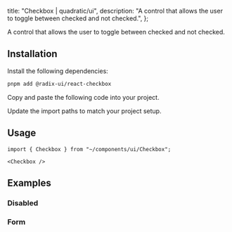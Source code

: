 
  title: "Checkbox | quadratic/ui",
  description: "A control that allows the user to toggle between checked and not checked.",
};

<Title>Checkbox</Title>
<Description>A control that allows the user to toggle between checked and not checked.</Description>
<ComponentPreview id="checkbox" />

## Installation
<Steps>

<StepTitle>Install the following dependencies:</StepTitle>
<StepContent>
```bash
pnpm add @radix-ui/react-checkbox
```
</StepContent>

<StepTitle>Copy and paste the following code into your project.</StepTitle>
<StepContent>
<FileSource id="checkbox" />
</StepContent>

<StepTitle>Update the import paths to match your project setup.</StepTitle>

</Steps>

## Usage
```tsx
import { Checkbox } from "~/components/ui/Checkbox";
```
```tsx
<Checkbox />
```

## Examples

### Disabled
<ComponentPreview id="checkboxDisabled" />

### Form
<ComponentPreview id="checkboxForm" />

<Footer previousLabel="Carousel" previousHref="/docs/components/primitives/carousel" nextLabel="Collapsible" nextHref="/docs/components/primitives/collapsible" />

